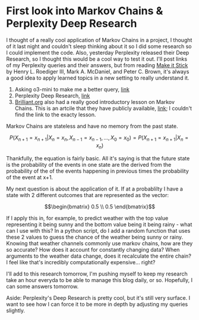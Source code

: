 # First look into Markov Chains & Perplexity Deep Research

I thought of a really cool application of Markov Chains in a project, I thought of it last night and couldn't sleep thinking about it so I did some research so I could implement the code.
Also, yesterday Perplexity released their Deep Research, so I thought this would be a cool way to test it out.
I'll post links of my Perplexity queries and their answers, but from reading [Make it Stick](https://www.amazon.com/Make-Stick-Science-Successful-Learning/dp/0674729013) by Henry L. Roediger III, Mark A. McDaniel, and Peter C. Brown, it's always a good idea to apply learned topics in a new setting to really understand it.

<YouTube id="Z1_M2XtsUwY" caption="Perplexity marketing is so cool." />

1. Asking o3-mini to make me a better query, [link](https://chatgpt.com/share/67b0fea5-fa48-8002-adee-d3a7a2e80243)
2. Perplexity Deep Research, [link](https://www.perplexity.ai/search/research-query-understanding-a-1RW8np4ISeW7y_uEv6SntQ)
3. [Brilliant.org](https://brilliant.org) also had a really good introductory lesson on Markov Chains. This is an artcile that they have publicly available, [link](https://www.perplexity.ai/search/research-query-understanding-a-1RW8np4ISeW7y_uEv6SntQ); I couldn't find the link to the exacty lesson.

Markov Chains are stateless and have no memory from the past state.

```math
P(X_{n+1} = x_{n+1} | X_n = x_n, X_{n-1} = x_{n-1}, \ldots, X_0 = x_0) = P(X_{n+1} = x_{n+1} | X_n = x_n)
```

Thankfully, the equation is fairly basic. All it's saying is that the future state is the probability of the events in one state are the derived from the probability of the of the events happening in previous times the probability of the event at x+1.

My next question is about the application of it. If at a probablilty I have a state with 2 different outcomes that are represented as the vector:

```math
\begin{bmatrix}
0.5 \\
0.5
\end{bmatrix}
```

If I apply this in, for example, to predict weather with the top value representing it being sunny and the bottom value being it being rainy - what can I use with this?
In a python script, do I add a random function that uses these 2 values to guess the chance of the weather being sunny or rainy.
Knowing that weather channels commonly use markov chains, how are they so accurate? How does it account for constantly changing data?
When arguments to the weather data change, does it recalculate the entire chain? I feel like that's incredibly computationally expensive... right?

I'll add to this research tomorrow, I'm pushing myself to keep my research take an hour everyda to be able to manage this blog daily, or so.
Hopefully, I can some answers tomorrow.

Aside: Perplexity's Deep Research is pretty cool, but it's still very surface. I want to see how I can force it to be more in depth by adjusting my queries slightly.

